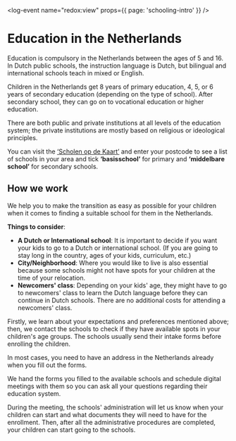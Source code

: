 <log-event name="redox:view" props={{ page: 'schooling-intro' }} />

# Education in the Netherlands
Education is compulsory in the Netherlands between the ages of 5 and 16. In Dutch public schools, the instruction language is Dutch, but bilingual and international schools teach in mixed or English. 

Children in the Netherlands get 8 years of primary education, 4, 5, or 6 years of secondary education (depending on the type of school). After secondary school, they can go on to vocational education or higher education.

There are both public and private institutions at all levels of the education system; the private institutions are mostly based on religious or ideological principles.

You can visit the [‘Scholen op de Kaart’](https://scholenopdekaart.nl/) and enter your postcode to see a list of schools in your area and tick **‘basisschool’** for primary and **‘middelbare school’** for secondary schools. 

<youtube id="uuJ82w2CnJk" />

## How we work
We help you to make the transition as easy as possible for your children when it comes to finding a suitable school for them in the Netherlands.

**Things to consider**:

- **A Dutch or International school**: It is important to decide if you want your kids to go to a Dutch or international school. (If you are going to stay long in the country, ages of your kids, curriculum, etc.)
- **City/Neighborhood**: Where you would like to live is also essential because some schools might not have spots for your children at the time of your relocation.
- **Newcomers' class**: Depending on your kids' age, they might have to go to newcomers' class to learn the Dutch language before they can continue in Dutch schools. There are no additional costs for attending a newcomers' class.

Firstly, we learn about your expectations and preferences mentioned above; then, we contact the schools to check if they have available spots in your children's age groups. The schools usually send their intake forms before enrolling the children.

<callout>
    In most cases, you need to have an address in the Netherlands already when you fill out the forms.
</callout>

We hand the forms you filled to the available schools and schedule digital meetings with them so you can ask all your questions regarding their education system.

During the meeting, the schools' administration will let us know when your children can start and what documents they will need to have for the enrollment. Then, after all the administrative procedures are completed, your children can start going to the schools.
